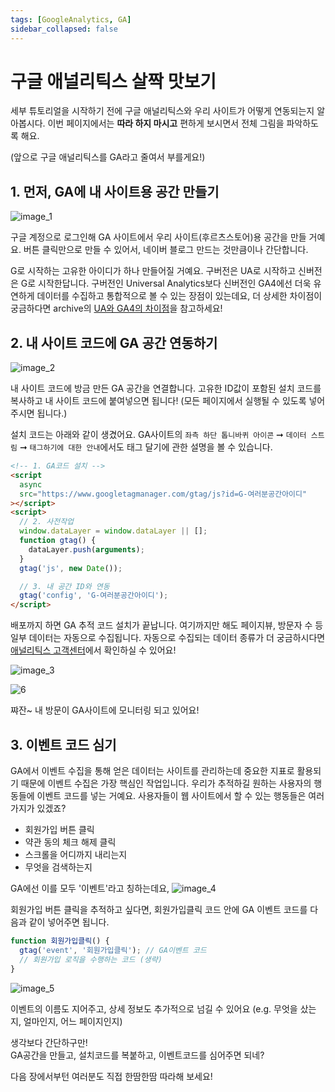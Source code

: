 ```yaml
---
tags: [GoogleAnalytics, GA]
sidebar_collapsed: false
---
```



# 구글 애널리틱스 살짝 맛보기

세부 튜토리얼을 시작하기 전에 구글 애널리틱스와 우리 사이트가 어떻게 연동되는지 알아봅시다.
이번 페이지에서는 **따라 하지 마시고** 편하게 보시면서 전체 그림을 파악하도록 해요.

(앞으로 구글 애널리틱스를 GA라고 줄여서 부를게요!)

## 1. 먼저, GA에 내 사이트용 공간 만들기

![image_1](https://user-images.githubusercontent.com/53820773/141799575-cc840c2f-4a1e-43b1-93e8-34233179798a.jpg)

구글 계정으로 로그인해 GA 사이트에서 우리 사이트(후르츠스토어)용 공간을 만들 거예요.
버튼 클릭만으로 만들 수 있어서, 네이버 블로그 만드는 것만큼이나 간단합니다.

G로 시작하는 고유한 아이디가 하나 만들어질 거예요. 구버전은 UA로 시작하고 신버전은 G로 시작한답니다. 구버전인 Universal Analytics보다 신버전인 GA4에선 더욱 유연하게 데이터를 수집하고 통합적으로 볼 수 있는 장점이 있는데요, 더 상세한 차이점이 궁금하다면 archive의 [UA와 GA4의 차이점](https://everyanalytics.github.io/web-analytics-handbook/docs/handbook/archive/Google-Analytics/Basics/what-is-the-difference-between-ua-and-ga4)을 참고하세요!

## 2. 내 사이트 코드에 GA 공간 연동하기

![image_2](https://user-images.githubusercontent.com/53820773/141799593-acbc3a41-d9b4-40bd-8975-0c4a8297330e.jpg)

내 사이트 코드에 방금 만든 GA 공간을 연결합니다. 고유한 ID값이 포함된 설치 코드를 복사하고 내 사이트 코드에 붙여넣으면 됩니다!
(모든 페이지에서 실행될 수 있도록 넣어주시면 됩니다.)

설치 코드는 아래와 같이 생겼어요. GA사이트의 `좌측 하단 톱니바퀴 아이콘` ➞ `데이터 스트림` ➞ `태그하기에 대한 안내`에서도 태그 달기에 관한 설명을 볼 수 있습니다.

```html
<!-- 1. GA코드 설치 -->
<script
  async
  src="https://www.googletagmanager.com/gtag/js?id=G-여러분공간아이디"
></script>
<script>
  // 2. 사전작업
  window.dataLayer = window.dataLayer || [];
  function gtag() {
    dataLayer.push(arguments);
  }
  gtag('js', new Date());

  // 3. 내 공간 ID와 연동
  gtag('config', 'G-여러분공간아이디');
</script>
```

배포까지 하면 GA 추적 코드 설치가 끝납니다. 여기까지만 해도 페이지뷰, 방문자 수 등 일부 데이터는 자동으로 수집됩니다. 자동으로 수집되는 데이터 종류가 더 궁금하시다면 [애널리틱스 고객센터](https://support.google.com/analytics/answer/9234069?hl=ko&ref_topic=9756175)에서 확인하실 수 있어요!

![image_3](https://user-images.githubusercontent.com/53820773/141799586-943adacd-4c70-43c7-ae8f-2bfabe61ed28.jpg)

![6](https://user-images.githubusercontent.com/3839771/141500520-d0299899-38e5-4c08-b0a2-4c08f36f9505.png)

쨔잔~ 내 방문이 GA사이트에 모니터링 되고 있어요!

## 3. 이벤트 코드 심기

GA에서 이벤트 수집을 통해 얻은 데이터는 사이트를 관리하는데 중요한 지표로 활용되기 때문에
이벤트 수집은 가장 핵심인 작업입니다. 우리가 추적하길 원하는 사용자의 행동들에 이벤트 코드를 넣는 거예요.
사용자들이 웹 사이트에서 할 수 있는 행동들은 여러 가지가 있겠죠?

- 회원가입 버튼 클릭
- 약관 동의 체크 해제 클릭
- 스크롤을 어디까지 내리는지
- 무엇을 검색하는지

GA에선 이를 모두 '이벤트'라고 칭하는데요,
![image_4](https://user-images.githubusercontent.com/53820773/141799596-5826ae7f-b0fe-4b0a-bfa2-00be5a724122.jpg)

회원가입 버튼 클릭을 추적하고 싶다면, 회원가입클릭 코드 안에 GA 이벤트 코드를 다음과 같이 넣어주면 됩니다.

```js
function 회원가입클릭() {
  gtag('event', '회원가입클릭'); // GA이벤트 코드
  // 회원가입 로직을 수행하는 코드 (생략)
}
```

![image_5](https://user-images.githubusercontent.com/53820773/141799598-60e0b0dc-9af1-42cb-b7c6-f9053c6c5e39.jpg)

이벤트의 이름도 지어주고, 상세 정보도 추가적으로 넘길 수 있어요 (e.g. 무엇을 샀는지, 얼마인지, 어느 페이지인지)

<ChatBox avatar="raccoon-dizzy">
  생각보다 간단하구만!
  <br /> GA공간을 만들고, 설치코드를 복붙하고, 이벤트코드를 심어주면 되네?
</ChatBox>

다음 장에서부턴 여러분도 직접 한땀한땀 따라해 보세요!
